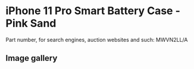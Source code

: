# iPhone 11 Pro Smart Battery Case - Pink Sand

Part number, for search engines, auction websites and such: MWVN2LL/A

## Image gallery

<div style={{ width: "768px" }}>
  <GalleryComponent
    images={[
      {
        original: "/everysource/MWVN2",
        thumbnail: "/everypreview/MWVN2",
      },
      {
        original: "/everysource/MWVN2_AV1",
        thumbnail: "/everypreview/MWVN2_AV1",
      },
      {
        original: "/everysource/MWVN2_AV2",
        thumbnail: "/everypreview/MWVN2_AV2",
      },
      {
        original: "/everysource/MWVN2_AV3",
        thumbnail: "/everypreview/MWVN2_AV3",
      },
      {
        original: "/everysource/MWVN2_AV4",
        thumbnail: "/everypreview/MWVN2_AV4",
      },
      {
        original: "/everysource/MWVN2_AV5",
        thumbnail: "/everypreview/MWVN2_AV5",
      },
      {
        original: "/everysource/MWVN2_AV6",
        thumbnail: "/everypreview/MWVN2_AV6",
      }
    ]}
  />
</div>